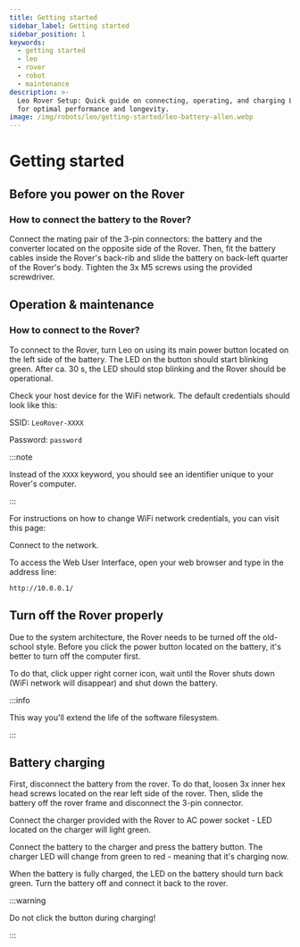 ```yaml
---
title: Getting started
sidebar_label: Getting started
sidebar_position: 1
keywords:
  - getting started
  - leo
  - rover
  - robot
  - maintenance
description: >-
  Leo Rover Setup: Quick guide on connecting, operating, and charging Leo Rover
  for optimal performance and longevity.
image: /img/robots/leo/getting-started/leo-battery-allen.webp
---
```



# Getting started

## Before you power on the Rover

### How to connect the battery to the Rover?

Connect the mating pair of the 3-pin connectors: the battery and the converter
located on the opposite side of the Rover. Then, fit the battery cables inside
the Rover's back-rib and slide the battery on back-left quarter of the Rover's
body. Tighten the 3x M5 screws using the provided screwdriver.

<ImageZoom
  loading="eager"
  src="/img/robots/leo/getting-started/leo-battery-allen.webp"
  alt="Leo Battery allen"
  width="1200"
  height="802"
/>

## Operation & maintenance

### How to connect to the Rover?

To connect to the Rover, turn Leo on using its main power button located on the
left side of the battery. The LED on the button should start blinking green.
After ca. 30 s, the LED should stop blinking and the Rover should be
operational.

Check your host device for the WiFi network. The default credentials should look
like this:

SSID: `LeoRover-XXXX`

Password: `password`

:::note

Instead of the `XXXX` keyword, you should see an identifier unique to your
Rover's computer.

:::

For instructions on how to change WiFi network credentials, you can visit this
page:

<LinkButton docId="leo-rover/guides/ap-settings" />

Connect to the network.

To access the Web User Interface, open your web browser and type in the address
line:

```
http://10.0.0.1/
```

<ImageZoom
  loading="eager"
  src="/img/robots/leo/getting-started/leo-ui.webp"
  alt="Leo UI"
  width="1888"
  height="1080"
/>

## Turn off the Rover properly

Due to the system architecture, the Rover needs to be turned off the old-school
style. Before you click the power button located on the battery, it's better to
turn off the computer first.

To do that, click upper right corner icon, wait until the Rover shuts down (WiFi
network will disappear) and shut down the battery.

:::info

This way you'll extend the life of the software filesystem.

:::

## Battery charging

First, disconnect the battery from the rover. To do that, loosen 3x inner hex
head screws located on the rear left side of the rover. Then, slide the battery
off the rover frame and disconnect the 3-pin connector.

Connect the charger provided with the Rover to AC power socket - LED located on
the charger will light green.

Connect the battery to the charger and press the battery button. The charger LED
will change from green to red - meaning that it's charging now.

When the battery is fully charged, the LED on the battery should turn back
green. Turn the battery off and connect it back to the rover.

:::warning

Do not click the button during charging!

:::
